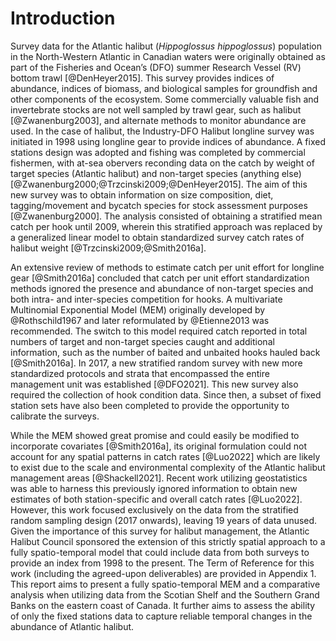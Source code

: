 # Introduction {#sec:introduction}

Survey data for the Atlantic halibut (*Hippoglossus hippoglossus*) population in the North-Western Atlantic in Canadian waters were originally obtained as part of the Fisheries and Ocean's (DFO) summer Research Vessel (RV) bottom trawl [@DenHeyer2015]. This survey provides indices of abundance, indices of biomass, and biological samples for groundfish and other components of the ecosystem. Some commercially valuable fish and invertebrate stocks are not well sampled by trawl gear, such as halibut [@Zwanenburg2003], and alternate methods to monitor abundance are used. In the case of halibut, the Industry-DFO Halibut longline survey was initiated in 1998 using longline gear to provide indices of abundance. A fixed stations design was adopted and fishing was completed by commercial fishermen, with at-sea obervers reconding data on the catch by weight of target species (Atlantic halibut) and non-target species (anything else) [@Zwanenburg2000;@Trzcinski2009;@DenHeyer2015]. The aim of this new survey was to obtain information on size composition, diet, tagging/movement and bycatch species for stock assessment purposes [@Zwanenburg2000]. The analysis consisted of obtaining a stratified mean catch per hook until 2009, wherein this stratified approach was replaced by a generalized linear model to obtain standardized survey catch rates of halibut weight [@Trzcinski2009;@Smith2016a].

An extensive review of methods to estimate catch per unit effort for longline gear [@Smith2016a] concluded that catch per unit effort standardization methods ignored the presence and abundance of non-target species and both intra- and inter-species competition for hooks. A multivariate Multinomial Exponential Model (MEM) originally developed by @Rothschild1967 and later reformulated by @Etienne2013 was recommended. The switch to this model required catch reported in total numbers of target and non-target species caught and additional information, such as the number of baited and unbaited hooks hauled back [@Smith2016a]. In 2017, a new stratified random survey with new more standardized protocols and strata that encompassed the entire management unit was established [@DFO2021]. This new survey also required the collection of hook condition data. Since then, a subset of fixed station sets have also been completed to provide the opportunity to calibrate the surveys.

While the MEM showed great promise and could easily be modified to incorporate covariates [@Smith2016a], its original formulation could not account for any spatial patterns in catch rates [@Luo2022] which are likely to exist due to the scale and environmental complexity of the Atlantic halibut management areas [@Shackell2021]. Recent work utilizing geostatistics was able to harness this previously ignored information to obtain new estimates of both station-specific and overall catch rates [@Luo2022]. However, this work focused exclusively on the data from the stratified random sampling design (2017 onwards), leaving 19 years of data unused. Given the importance of this survey for halibut management, the Atlantic Halibut Council sponsored the extension of this strictly spatial approach to a fully spatio-temporal model that could include data from both surveys to provide an index from 1998 to the present. The Term of Reference for this work (including the agreed-upon deliverables) are provided in Appendix 1. This report aims to present a fully spatio-temporal MEM and a comparative analysis when utilizing data from the Scotian Shelf and the Southern Grand Banks on the eastern coast of Canada. It further aims to assess the ability of only the fixed stations data to capture reliable temporal changes in the abundance of Atlantic halibut.



